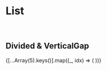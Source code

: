 

<Meta title="Core-Elements / List" />

# List

<br />

## Divided & VerticalGap

<Preview>
  <Story name="List">
    <List
      verticalGap={20}
      divided={false}
      dividerColor="#ff0000"
      dividerWeight={1}
    >
      {[...Array(5).keys()].map((_, idx) => (
        <List.Item key={idx}>
          <ColorBox color="blue" />
        </List.Item>
      ))}
    </List>
  </Story>
</Preview>
